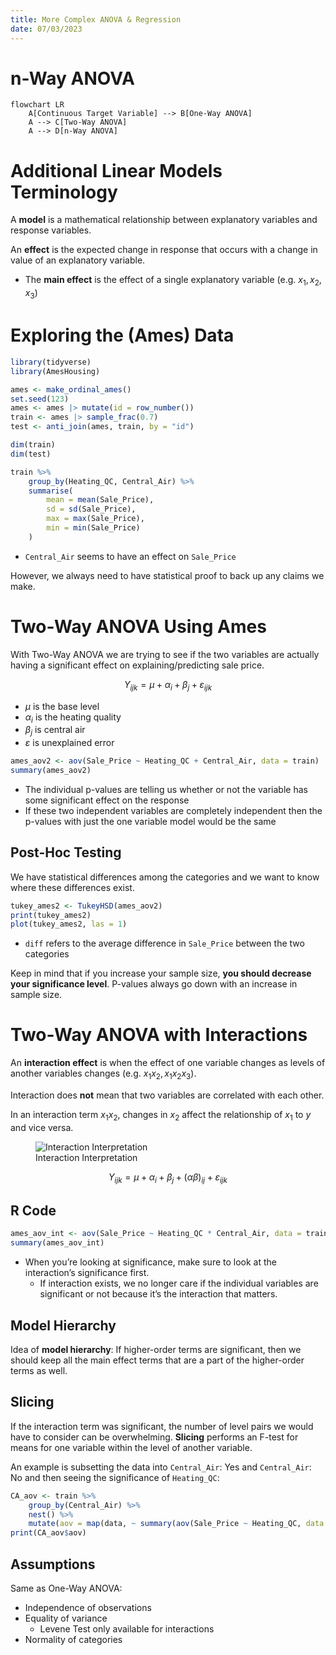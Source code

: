 ```yaml
---
title: More Complex ANOVA & Regression
date: 07/03/2023
---
```


# n-Way ANOVA

```mermaid
flowchart LR
    A[Continuous Target Variable] --> B[One-Way ANOVA]
    A --> C[Two-Way ANOVA]
    A --> D[n-Way ANOVA]
```

# Additional Linear Models Terminology

A **model** is a mathematical relationship between explanatory variables and response variables.

An **effect** is the expected change in response that occurs with a change in value of an explanatory variable.

-   The **main effect** is the effect of a single explanatory variable (e.g. $x_1, x_2, x_3$)

# Exploring the (Ames) Data

```r
library(tidyverse)
library(AmesHousing)

ames <- make_ordinal_ames()
set.seed(123)
ames <- ames |> mutate(id = row_number())
train <- ames |> sample_frac(0.7)
test <- anti_join(ames, train, by = "id")

dim(train)
dim(test)
```

```r
train %>%
    group_by(Heating_QC, Central_Air) %>%
    summarise(
        mean = mean(Sale_Price),
        sd = sd(Sale_Price),
        max = max(Sale_Price),
        min = min(Sale_Price)
    )
```

-   `Central_Air` seems to have an effect on `Sale_Price`

However, we always need to have statistical proof to back up any claims we make.

# Two-Way ANOVA Using Ames

With Two-Way ANOVA we are trying to see if the two variables are actually having a significant effect on explaining/predicting sale price.

$$
Y_{ijk} = \mu + \alpha_i + \beta_j + \varepsilon_{ijk}
$$

-   $\mu$ is the base level
-   $\alpha_i$ is the heating quality
-   $\beta_j$ is central air
-   $\varepsilon$ is unexplained error

```r
ames_aov2 <- aov(Sale_Price ~ Heating_QC + Central_Air, data = train)
summary(ames_aov2)
```

-   The individual p-values are telling us whether or not the variable has some significant effect on the response
-   If these two independent variables are completely independent then the p-values with just the one variable model would be the same

## Post-Hoc Testing

We have statistical differences among the categories and we want to know where these differences exist.

```r
tukey_ames2 <- TukeyHSD(ames_aov2)
print(tukey_ames2)
plot(tukey_ames2, las = 1)
```

-   `diff` refers to the average difference in `Sale_Price` between the two categories

Keep in mind that if you increase your sample size, **you should decrease your significance level**. P-values always go down with an increase in sample size.

# Two-Way ANOVA with Interactions

An **interaction effect** is when the effect of one variable changes as levels of another variables changes (e.g. $x_1x_2, x_1x_2x_3$).

Interaction does **not** mean that two variables are correlated with each other.

In an interaction term $x_1x_2$, changes in $x_2$ affect the relationship of $x_1$ to $y$ and vice versa.

![Interaction Interpretation](images/interactions_interpretation.png)

$$
Y_{ijk} = \mu + \alpha_i + \beta_j + (\alpha\beta)_{ij} + \varepsilon_{ijk}
$$

## R Code

```r
ames_aov_int <- aov(Sale_Price ~ Heating_QC * Central_Air, data = train)
summary(ames_aov_int)
```

-   When you're looking at significance, make sure to look at the interaction's significance first.
    -   If interaction exists, we no longer care if the individual variables are significant or not because it's the interaction that matters.

## Model Hierarchy

Idea of **model hierarchy**: If higher-order terms are significant, then we should keep all the main effect terms that are a part of the higher-order terms as well.

## Slicing

If the interaction term was significant, the number of level pairs we would have to consider can be overwhelming. **Slicing** performs an F-test for means for one variable within the level of another variable.

An example is subsetting the data into `Central_Air`: Yes and `Central_Air`: No and then seeing the significance of `Heating_QC`:

```r
CA_aov <- train %>%
    group_by(Central_Air) %>%
    nest() %>%
    mutate(aov = map(data, ~ summary(aov(Sale_Price ~ Heating_QC, data = .x))))
print(CA_aov$aov)
```

## Assumptions

Same as One-Way ANOVA:

-   Independence of observations
-   Equality of variance
    -   Levene Test only available for interactions
-   Normality of categories